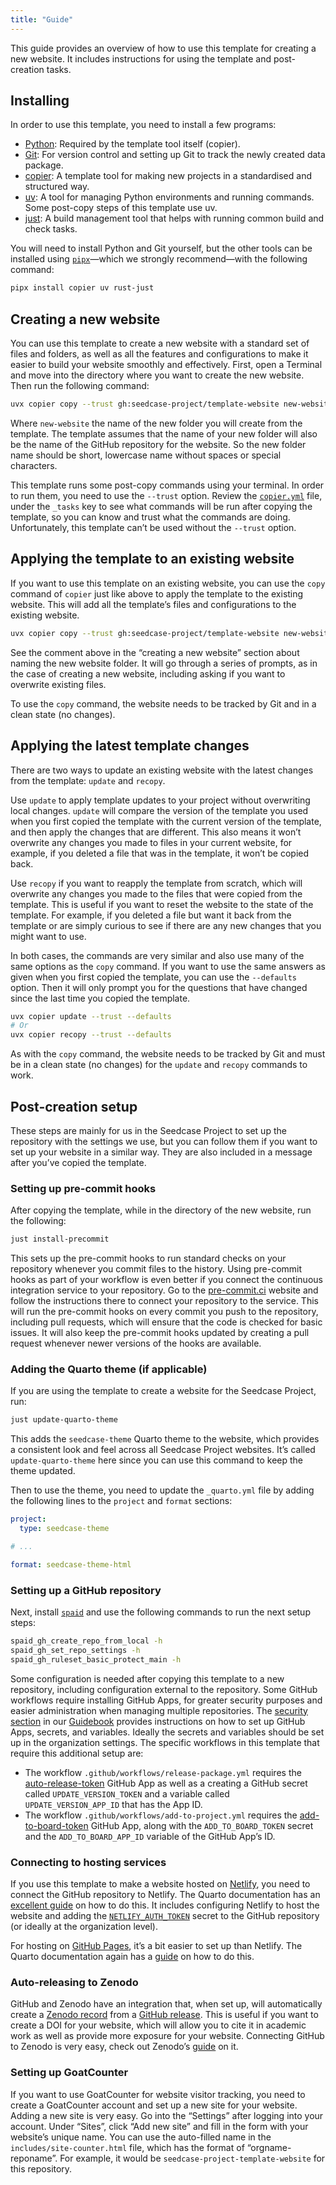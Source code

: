 ```yaml
---
title: "Guide"
---
```


This guide provides an overview of how to use this template for creating
a new website. It includes instructions for using the template and
post-creation tasks.

## Installing

In order to use this template, you need to install a few programs:

-   [Python](https://www.python.org/): Required by the template tool
    itself (copier).
-   [Git](https://git-scm.com/): For version control and setting up Git
    to track the newly created data package.
-   [copier](https://copier.readthedocs.io/en/stable/#quick-start): A
    template tool for making new projects in a standardised and
    structured way.
-   [uv](https://docs.astral.sh/uv/): A tool for managing Python
    environments and running commands. Some post-copy steps of this
    template use uv.
-   [just](https://just.systems/man/en/): A build management tool that
    helps with running common build and check tasks.

You will need to install Python and Git yourself, but the other tools
can be installed using
[`pipx`](https://pipxproject.github.io/pipx/)---which we strongly
recommend---with the following command:

``` bash
pipx install copier uv rust-just
```

## Creating a new website

You can use this template to create a new website with a standard set of
files and folders, as well as all the features and configurations to
make it easier to build your website smoothly and effectively. First,
open a Terminal and move into the directory where you want to create the
new website. Then run the following command:

``` bash
uvx copier copy --trust gh:seedcase-project/template-website new-website
```

Where `new-website` the name of the new folder you will create from the
template. The template assumes that the name of your new folder will
also be the name of the GitHub repository for the website. So the new
folder name should be short, lowercase name without spaces or special
characters.

::: callout-caution
This template runs some post-copy commands using your terminal. In order
to run them, you need to use the `--trust` option. Review the
[`copier.yml`](https://github.com/seedcase-project/template-website/blob/main/copier.yaml)
file, under the `_tasks` key to see what commands will be run after
copying the template, so you can know and trust what the commands are
doing. Unfortunately, this template can't be used without the `--trust`
option.
:::

## Applying the template to an existing website

If you want to use this template on an existing website, you can use the
`copy` command of `copier` just like above to apply the template to the
existing website. This will add all the template's files and
configurations to the existing website.

``` bash
uvx copier copy --trust gh:seedcase-project/template-website new-website
```

See the comment above in the "creating a new website" section about naming
the new website folder. It will go through a series of prompts, as in
the case of creating a new website, including asking if you want to
overwrite existing files.

::: callout-note
To use the `copy` command, the website needs to be tracked by Git and in
a clean state (no changes).
:::

## Applying the latest template changes

There are two ways to update an existing website with the latest changes
from the template: `update` and `recopy`.

Use `update` to apply template updates to your project without
overwriting local changes. `update` will compare the version of the
template you used when you first copied the template with the current
version of the template, and then apply the changes that are different.
This also means it won't overwrite any changes you made to files in your
current website, for example, if you deleted a file that was in the
template, it won't be copied back.

Use `recopy` if you want to reapply the template from scratch, which
will overwrite any changes you made to the files that were copied from
the template. This is useful if you want to reset the website to the
state of the template. For example, if you deleted a file but want it
back from the template or are simply curious to see if there are any new
changes that you might want to use.

In both cases, the commands are very similar and also use many of the
same options as the `copy` command. If you want to use the same answers
as given when you first copied the template, you can use the
`--defaults` option. Then it will only prompt you for the questions that
have changed since the last time you copied the template.

``` bash
uvx copier update --trust --defaults
# Or
uvx copier recopy --trust --defaults
```

As with the `copy` command, the website needs to be tracked by Git and
must be in a clean state (no changes) for the `update` and `recopy`
commands to work.

## Post-creation setup

These steps are mainly for us in the Seedcase Project to set up the
repository with the settings we use, but you can follow them if you want
to set up your website in a similar way. They are also included in a
message after you've copied the template.

### Setting up pre-commit hooks

After copying the template, while in the directory of the new website,
run the following:

``` bash
just install-precommit
```

This sets up the pre-commit hooks to run standard checks on your
repository whenever you commit files to the history. Using pre-commit
hooks as part of your workflow is even better if you connect the
continuous integration service to your repository. Go to the
[pre-commit.ci](https://pre-commit.ci/) website and follow the
instructions there to connect your repository to the service. This will
run the pre-commit hooks on every commit you push to the repository,
including pull requests, which will ensure that the code is checked for
basic issues. It will also keep the pre-commit hooks updated by creating
a pull request whenever newer versions of the hooks are available.

### Adding the Quarto theme (if applicable)

If you are using the template to create a website for the Seedcase
Project, run:

``` bash
just update-quarto-theme
```

This adds the `seedcase-theme` Quarto theme to the website, which
provides a consistent look and feel across all Seedcase Project
websites. It's called `update-quarto-theme` here since you can use this
command to keep the theme updated.

Then to use the theme, you need to update the `_quarto.yml` file by
adding the following lines to the `project` and `format` sections:

``` yaml
project:
  type: seedcase-theme

# ...

format: seedcase-theme-html
```

### Setting up a GitHub repository

Next, install [`spaid`](https://github.com/seedcase-project/spaid) and
use the following commands to run the next setup steps:

``` bash
spaid_gh_create_repo_from_local -h
spaid_gh_set_repo_settings -h
spaid_gh_ruleset_basic_protect_main -h
```

Some configuration is needed after copying this template to a new
repository, including configuration external to the repository. Some
GitHub workflows require installing GitHub Apps, for greater security
purposes and easier administration when managing multiple repositories.
The [security
section](https://guidebook.seedcase-project.org/operations/security#using-github-apps-to-generate-tokens)
in our [Guidebook](https://guidebook.seedcase-project.org/) provides
instructions on how to set up GitHub Apps, secrets, and variables.
Ideally the secrets and variables should be set up in the organization
settings. The specific workflows in this template that require this
additional setup are:

-   The workflow `.github/workflows/release-package.yml` requires the
    [auto-release-token](https://github.com/apps/auto-release-token)
    GitHub App as well as a creating a GitHub secret called
    `UPDATE_VERSION_TOKEN` and a variable called `UPDATE_VERSION_APP_ID`
    that has the App ID.
-   The workflow `.github/workflows/add-to-project.yml` requires the
    [add-to-board-token](https://github.com/apps/add-to-board-token)
    GitHub App, along with the `ADD_TO_BOARD_TOKEN` secret and the
    `ADD_TO_BOARD_APP_ID` variable of the GitHub App's ID.

### Connecting to hosting services

If you use this template to make a website hosted on
[Netlify](https://www.netlify.com/), you need to connect the GitHub
repository to Netlify. The Quarto documentation has an [excellent
guide](https://quarto.org/docs/publishing/netlify.html) on how to do
this. It includes configuring Netlify to host the website and adding the
[`NETLIFY_AUTH_TOKEN`](https://quarto.org/docs/publishing/netlify.html#netlify-credentials)
secret to the GitHub repository (or ideally at the organization level).

For hosting on [GitHub Pages](https://pages.github.com/), it's a bit
easier to set up than Netlify. The Quarto documentation again has a
[guide](https://quarto.org/docs/publishing/github-pages.html) on how to
do this.

### Auto-releasing to Zenodo

GitHub and Zenodo have an integration that, when set up, will
automatically create a [Zenodo
record](https://help.zenodo.org/docs/deposit/about-records/) from a
[GitHub
release](https://docs.github.com/en/repositories/releasing-projects-on-github/about-releases).
This is useful if you want to create a DOI for your website, which will
allow you to cite it in academic work as well as provide more exposure
for your website. Connecting GitHub to Zenodo is very easy, check out
Zenodo's
[guide](https://help.zenodo.org/docs/github/archive-software/github-upload/)
on it.

### Setting up GoatCounter

If you want to use GoatCounter for website visitor tracking, you need to
create a GoatCounter account and set up a new site for your website.
Adding a new site is very easy. Go into the "Settings" after logging
into your account. Under "Sites", click "Add new site" and fill in the
form with your website's unique name. You can use the auto-filled name
in the `includes/site-counter.html` file, which has the format of
"orgname-reponame". For example, it would be
`seedcase-project-template-website` for this repository.
